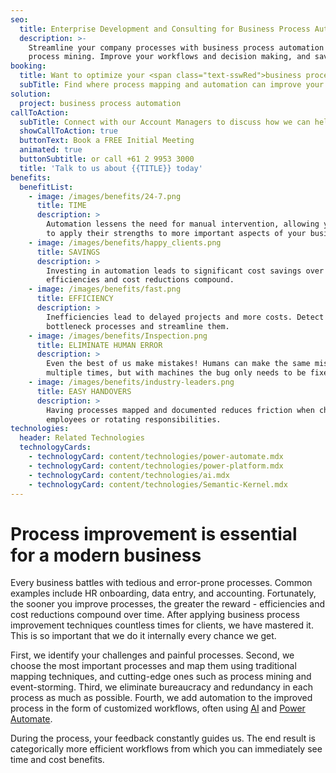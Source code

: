 ```yaml
---
seo:
  title: Enterprise Development and Consulting for Business Process Automation
  description: >-
    Streamline your company processes with business process automation and
    process mining. Improve your workflows and decision making, and save costs.
booking:
  title: Want to optimize your <span class="text-sswRed">business processes</span>?
  subTitle: Find where process mapping and automation can improve your operations
solution:
  project: business process automation
callToAction:
  subTitle: Connect with our Account Managers to discuss how we can help.
  showCallToAction: true
  buttonText: Book a FREE Initial Meeting
  animated: true
  buttonSubtitle: or call +61 2 9953 3000
  title: 'Talk to us about {{TITLE}} today'
benefits:
  benefitList:
    - image: /images/benefits/24-7.png
      title: TIME
      description: >
        Automation lessens the need for manual intervention, allowing your team
        to apply their strengths to more important aspects of your business.
    - image: /images/benefits/happy_clients.png
      title: SAVINGS
      description: >
        Investing in automation leads to significant cost savings over time, as
        efficiencies and cost reductions compound.
    - image: /images/benefits/fast.png
      title: EFFICIENCY
      description: >
        Inefficiencies lead to delayed projects and more costs. Detect
        bottleneck processes and streamline them.
    - image: /images/benefits/Inspection.png
      title: ELIMINATE HUMAN ERROR
      description: >
        Even the best of us make mistakes! Humans can make the same mistake
        multiple times, but with machines the bug only needs to be fixed once.
    - image: /images/benefits/industry-leaders.png
      title: EASY HANDOVERS
      description: >
        Having processes mapped and documented reduces friction when changing
        employees or rotating responsibilities.
technologies:
  header: Related Technologies
  technologyCards:
    - technologyCard: content/technologies/power-automate.mdx
    - technologyCard: content/technologies/power-platform.mdx
    - technologyCard: content/technologies/ai.mdx
    - technologyCard: content/technologies/Semantic-Kernel.mdx
---
```


**Process improvement**
is essential for a modern business
==================================

<VideoEmbed url="https://www.youtube.com/watch?v=-q9lLqtkC00" caption="The Future of Business with AI: Automation, Intelligence, and Customer Relations | Ulysses Maclaren" duration="10 mins" />

Every business battles with tedious and error-prone processes. Common examples include HR onboarding, data entry, and accounting. Fortunately, the sooner you improve processes, the greater the reward - efficiencies and cost reductions compound over time. After applying business process improvement techniques countless times for clients, we have mastered it. This is so important that we do it internally every chance we get.

First, we identify your challenges and painful processes. Second, we choose the most important processes and map them using traditional mapping techniques, and cutting-edge ones such as process mining and event-storming. Third, we eliminate bureaucracy and redundancy in each process as much as possible. Fourth, we add automation to the improved process in the form of customized workflows, often using [AI](https://www.ssw.com.au/consulting/artificial-intelligence) and [Power
Automate](https://www.ssw.com.au/consulting/power-platform).

During the process, your feedback constantly guides us. The end result is categorically more efficient workflows from which you can immediately see time and cost benefits.
